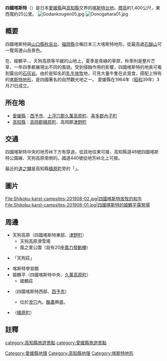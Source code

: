 '''四國喀斯特'''（{{jpn|j=四国カルスト|hg=しこくカルスト}}）是日本[[愛媛縣|愛媛縣]]與[[高知縣|高知縣]]交界的[[喀斯特地形|喀斯特台地]]。[[標高|標高]]約1,400公尺，東西寬約25公里。
[[File:Godankouɡen05.jpg|thumb]]
[[File:Oonogahara01.jpg|thumb]]

== 概要 ==
四國喀斯特與[[山口縣|山口縣]][[秋吉台|秋吉台]]、[[福岡縣|福岡縣]]{{link-ja|平尾台|平尾台}}合稱日本三大喀斯特地形。從最高處[[石鎚山|石鎚山]]可一覽周邊山岳景色。

在{{link-ja|大野原|大野ヶ原}}、姬鶴平、{{link-ja|五段高原|五段高原}}、天狗高原等平緩的山地上，夏季是青綠的草原，秋季則是整片芒草，一年四季都展現出不同的風貌。受到侵蝕作用的影響，四國喀斯特的地表可看到露出的[[石灰岩|石灰岩]]。由於是知名的[[乳牛|乳牛]][[放牧|放牧]]地，可見大量牛隻在此覓食，搭配上特有的[[喀斯特地形|喀斯特地形]]，是四國著名的自然觀光地之一。
愛媛縣在1964年（[[昭和|昭和]]39年）3月21日成立{{link-ja|四國喀斯特縣立自然公園|四国カルスト県立自然公園}}。
==所在地==
*[[愛媛縣|愛媛縣]]：[[西予市|西予市]]、[[上浮穴郡|上浮穴郡]][[久萬高原町|久萬高原町]]、[[喜多郡|喜多郡]][[內子町|內子町]]
*[[高知縣|高知縣]]：[[高岡郡|高岡郡]][[檮原町|檮原町]]、高岡郡[[津野町|津野町]]

== 交通 ==
四國喀斯特中央的地芳峠下方有{{link-ja|國道440號|国道440号}}穿過，從該地往東可接{{link-ja|愛媛縣道·高知縣道383號四國喀斯特公園縱斷線|愛媛県道・高知県道383号四国カルスト公園縦断線}}、高知縣道48號四國喀斯特公園線、天狗高原南側的{{link-ja|國道439號|国道439号}}。國道440號從地芳峠北上可接{{link-ja|愛媛縣道36號野村柳谷線|愛媛県道36号野村柳谷線}}。

最近的[[道之驛|道之驛]]是高知縣[[檮原町|檮原町]]{{link-ja|國道197號|国道197号}}旁的「{{link-ja|道之驛檮原|道の駅ゆすはら}}」。

== 圖片 ==
<gallery>
File:Shikoku-karst-campsites-201908-02.jpg|四國喀斯特放牧的和牛
File:Shikoku-karst-campsites-201908-01.jpg|四國喀斯特的姬鶴平露營場
</gallery>

== 周邊 ==
* 天狗高原（四國喀斯特東部、[[津野町|津野町]]）
** 天狗高原滑雪場
** 風之里公園（設有20座[[風力發動機|風力發動機]]）
* {{link-ja|國民宿舍|国民宿舎}}「天狗莊」
* 喀斯特學習館
* 姬鶴平（四國喀斯特中央、[[久萬高原町|久萬高原町]]）
** 姬鶴莊
* {{link-ja|大野原|大野ヶ原}}（四國喀斯特西部、[[西予市|西予市]]）
** 位於[[滲穴|滲穴]]內。[[酪農|酪農]]興盛。
* {{link-ja|道之驛檮原|道の駅ゆすはら}}（[[檮原町|檮原町]]）

== 註釋 ==
{{reflist}}

{{commonscat|Shikoku Karst}}
{{japan-geo-stub}}
{{DEFAULTSORT:Shikoku Karst}}
[[category:高知縣旅遊景點|category:高知縣旅遊景點]]
[[category:愛媛縣旅遊景點|category:愛媛縣旅遊景點]]
[[Category:愛媛縣地理|Category:愛媛縣地理]]
[[Category:高知縣地理|Category:高知縣地理]]
[[Category:喀斯特地形|Category:喀斯特地形]]